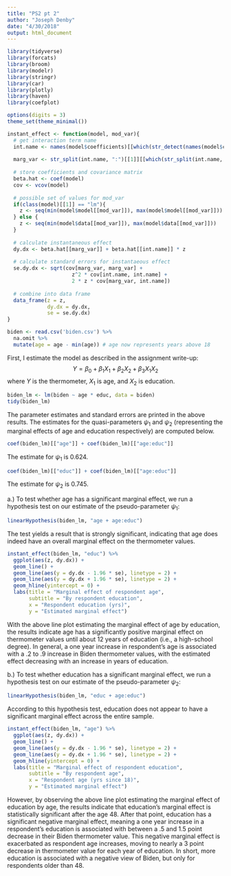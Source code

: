 ```yaml
---
title: "PS2 pt 2"
author: "Joseph Denby"
date: "4/30/2018"
output: html_document
---
```


```r
library(tidyverse)
library(forcats)
library(broom)
library(modelr)
library(stringr)
library(car)
library(plotly)
library(haven)
library(coefplot)

options(digits = 3)
theme_set(theme_minimal())
```

```r
instant_effect <- function(model, mod_var){
  # get interaction term name
  int.name <- names(model$coefficients)[[which(str_detect(names(model$coefficients), ":"))]]
  
  marg_var <- str_split(int.name, ":")[[1]][[which(str_split(int.name, ":")[[1]] != mod_var)]]
  
  # store coefficients and covariance matrix
  beta.hat <- coef(model)
  cov <- vcov(model)
  
  # possible set of values for mod_var
  if(class(model)[[1]] == "lm"){
    z <- seq(min(model$model[[mod_var]]), max(model$model[[mod_var]]))
  } else {
    z <- seq(min(model$data[[mod_var]]), max(model$data[[mod_var]]))
  }
  
  # calculate instantaneous effect
  dy.dx <- beta.hat[[marg_var]] + beta.hat[[int.name]] * z
  
  # calculate standard errors for instantaeous effect
  se.dy.dx <- sqrt(cov[marg_var, marg_var] +
                     z^2 * cov[int.name, int.name] +
                     2 * z * cov[marg_var, int.name])
  
  # combine into data frame
  data_frame(z = z,
             dy.dx = dy.dx,
             se = se.dy.dx)
}

```


```r
biden <- read.csv('biden.csv') %>%
  na.omit %>%
  mutate(age = age - min(age)) # age now represents years above 18
``` 
First, I estimate the model as described in the assignment write-up:
$$Y=\beta_0 + \beta_1 X_1 + \beta_2 X_2 + \beta_3X_1 X_2 $$
where $Y$ is the thermometer, $X_1$ is age, and $X_2$ is education.
```r
biden_lm <- lm(biden ~ age * educ, data = biden)
tidy(biden_lm)
```
The parameter estimates and standard errors are printed in the above results. The estimates for the quasi-parameters $\psi_1$ and $\psi_2$ (representing the marginal effects of age and education respectively) are computed below.
```r
coef(biden_lm)[["age"]] + coef(biden_lm)[["age:educ"]]
```
The estimate for $\psi_1$ is 0.624.

```r
coef(biden_lm)[["educ"]] + coef(biden_lm)[["age:educ"]]
```
The estimate for $\psi_2$ is 0.745.

a.)
To test whether age has a significant marginal effect, we run a hypothesis test on our estimate of the pseudo-parameter $\psi_1$:
```r
linearHypothesis(biden_lm, "age + age:educ")
```
The test yields a result that is strongly significant, indicating that age does indeed have an overall marginal effect on the thermometer values.
```r
instant_effect(biden_lm, "educ") %>%
  ggplot(aes(z, dy.dx)) +
  geom_line() +
  geom_line(aes(y = dy.dx - 1.96 * se), linetype = 2) +
  geom_line(aes(y = dy.dx + 1.96 * se), linetype = 2) +
  geom_hline(yintercept = 0) +
  labs(title = "Marginal effect of respondent age",
       subtitle = "By respondent education",
       x = "Respondent education (yrs)",
       y = "Estimated marginal effect")
```

With the above line plot estimating the marginal effect of age by education, the results indicate age has a significantly positive marginal effect on thermometer values until about 12 years of education (i.e., a high-school degree). In general, a one year increase in respondent's age is associated with a .2 to .9 increase in Biden thermometer values, with the estimated effect decreasing with an increase in years of education.

b.)
To test whether education has a significant marginal effect, we run a hypothesis test on our estimate of the pseudo-parameter $\psi_2$:

```r
linearHypothesis(biden_lm, "educ + age:educ")
```
According to this hypothesis test, education does not appear to have a significant marginal effect across the entire sample.


```r
instant_effect(biden_lm, "age") %>%
  ggplot(aes(z, dy.dx)) +
  geom_line() +
  geom_line(aes(y = dy.dx - 1.96 * se), linetype = 2) +
  geom_line(aes(y = dy.dx + 1.96 * se), linetype = 2) +
  geom_hline(yintercept = 0) +
  labs(title = "Marginal effect of respondent education",
       subtitle = "By respondent age",
       x = "Respondent age (yrs since 18)",
       y = "Estimated marginal effect")
```

However, by observing the above line plot estimating the marginal effect of education by age, the results indicate that education's marginal effect is statistically significant after the age 48. After that point, education has a significant negative marginal effect, meaning a one year increase in a respondent's education is associated with between a .5 and 1.5 point decrease in their Biden thermometer value. This negative marginal effect is exacerbated as respondent age increases, moving to nearly a 3 point decrease in thermometer value for each year of education. In short, more education is associated with a negative view of Biden, but only for respondents older than 48.
